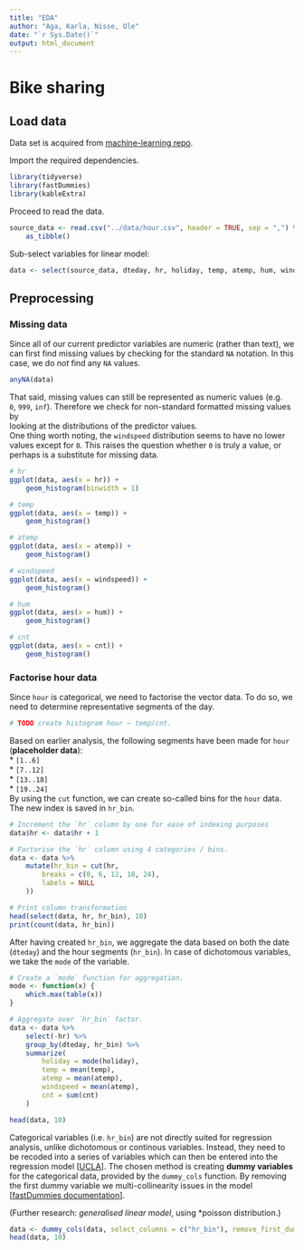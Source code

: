 ```yaml
---
title: "EDA"
author: "Aga, Karla, Nisse, Ole"
date: "`r Sys.Date()`"
output: html_document
---
```


# Bike sharing
## Load data
Data set is acquired from [machine-learning repo](https://archive.ics.uci.edu/dataset/275/bike+sharing+dataset).

Import the required dependencies.
```r
library(tidyverse)
library(fastDummies)
library(kableExtra)
```
Proceed to read the data.
```r
source_data <- read.csv("../data/hour.csv", header = TRUE, sep = ",") %>%
    as_tibble()
```
Sub-select variables for linear model:
```r
data <- select(source_data, dteday, hr, holiday, temp, atemp, hum, windspeed, cnt)
```

## Preprocessing
### Missing data
Since all of our current predictor variables are numeric (rather than text), we  
can first find missing values by checking for the standard `NA` notation. In this  
case, we do *not* find any `NA` values.
```r
anyNA(data)
```
That said, missing values can still be represented as numeric values (e.g.  
`0`, `999`, `inf`). Therefore we check for non-standard formatted missing values by  
looking at the distributions of the predictor values.  
One thing worth noting, the `windspeed` distribution seems to have no lower values except for `0`. This raises
the question whether `0` is truly a value, or perhaps is a substitute for missing data.
```r
# hr
ggplot(data, aes(x = hr)) + 
    geom_histogram(binwidth = 1)

# temp
ggplot(data, aes(x = temp)) + 
    geom_histogram()

# atemp
ggplot(data, aes(x = atemp)) + 
    geom_histogram()

# windspeed
ggplot(data, aes(x = windspeed)) + 
    geom_histogram()

# hum
ggplot(data, aes(x = hum)) + 
    geom_histogram()

# cnt
ggplot(data, aes(x = cnt)) + 
    geom_histogram()
```

### Factorise hour data
Since `hour` is categorical, we need to factorise the vector data. To do so, we need to determine representative segments of the day.
```r
# TODO create histogram hour ~ temp/cnt.
```


Based on earlier analysis, the following segments have been made for `hour` (**placeholder data**):  
* `[1..6]`  
* `[7..12]`  
* `[13..18]`  
* `[19..24]`  
By using the `cut` function, we can create so-called bins for the `hour` data.  
The new index is saved in `hr_bin`.
```r
# Increment the `hr` column by one for ease of indexing purposes
data$hr <- data$hr + 1

# Factorise the `hr` column using 4 categories / bins.
data <- data %>%
    mutate(hr_bin = cut(hr,
        breaks = c(0, 6, 12, 18, 24),
        labels = NULL
    ))

# Print column transformation
head(select(data, hr, hr_bin), 10)
print(count(data, hr_bin))
```
After having created `hr_bin`, we aggregate the data based on both the date (`dteday`) and the hour segments (`hr_bin`). In case of dichotomous variables, we take the `mode` of the variable.
```r
# Create a `mode` function for aggregation.
mode <- function(x) {
    which.max(table(x))
}

# Aggregate over `hr_bin` factor.
data <- data %>%
    select(-hr) %>%
    group_by(dteday, hr_bin) %>%
    summarize(
        holiday = mode(holiday),
        temp = mean(temp),
        atemp = mean(atemp),
        windspeed = mean(atemp),
        cnt = sum(cnt)
    )

head(data, 10)
```
Categorical variables (i.e. `hr_bin`) are not directly suited for regression analysis, unlike dichotomous or continous
variables. Instead, they need to be recoded into a series of variables which can then be entered into the regression
model [[UCLA](https://stats.oarc.ucla.edu/spss/faq/coding-systems-for-categorical-variables-in-regression-analysis-2/#)].
The chosen method is creating **dummy variables** for the categorical data, provided by the `dummy_cols` function.
By removing the first dummy variable we multi-collinearity issues in the model [[fastDummies documentation](https://cran.r-project.org/web/packages/fastDummies/fastDummies.pdf)].  

(Further research: *generalised linear model*, using *poisson distribution.)

```r
data <- dummy_cols(data, select_columns = c("hr_bin"), remove_first_dummy = TRUE)
head(data, 10)
```